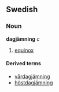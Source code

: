 ==Swedish==
===Noun===
'''dagjämning''' ''c''

# [[equinox]]

====Derived terms====
*[[vårdagjämning]]
*[[höstdagjämning]]
